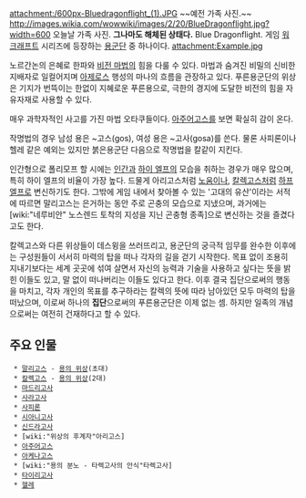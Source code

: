 attachment:/600px-Bluedragonflight_(1).JPG
~~예전 가족 사진.~~
http://images.wikia.com/wowwiki/images/2/20/BlueDragonflight.jpg?width=600
오늘날 가족 사진. '''그나마도 해체된 상태다.'''
Blue Dragonflight. 게임 [[워크래프트]] 시리즈에 등장하는 [[용군단]] 중 하나이다. 
attachment:Example.jpg

노르간논의 은혜로 한파와 [[비전 마법]]의 힘을 다룰 수 있다. 마법과 숨겨진 비밀의 신비한 지배자로 일컬어지며 [[아제로스]] 행성의 마나의 흐름을 관장하고 있다. 푸른용군단의 위상은 기지가 번뜩이는 한없이 지혜로운 푸른용으로, 극한의 경지에 도달한 비전의 힘을 자유자재로 사용할 수 있다.

매우 과학자적인 사고를 가진 마법 오타쿠들이다. [[아주어고스]]를 보면 확실히 감이 온다.

작명법의 경우 남성 용은 ~고스(gos), 여성 용은 ~고사(gosa)를 쓴다. 물론 사피론이나 헬레 같은 예외는 있지만 붉은용군단 다음으로 작명법을 칼같이 지킨다. 

인간형으로 폴리모프 할 시에는 [[인간]]과 [[하이 엘프]]의 모습을 취하는 경우가 매우 많으며, 특히 하이 엘프의 비율이 가장 높다. 드물게 아리고스처럼 [[노움]]이나, [[칼렉고스]]처럼 [[하프엘프]]로 변신하기도 한다. 그밖에 게임 내에서 찾아볼 수 있는 '고대의 유산'이라는 서적에 따르면 말리고스는 은거하는 동안 주로 곤충의 모습으로 지냈으며, 과거에는 [wiki:"네루비안" 노스렌드 토착의 지성을 지닌 곤충형 종족]으로 변신하는 것을 즐겼다고도 한다.

칼렉고스와 다른 위상들이 데스윙을 쓰러뜨리고, 용군단의 궁극적 임무를 완수한 이후에는 구성원들이 서서히 마력의 탑을 떠나 각자의 길을 걷기 시작한다. 목표 없이 조용히 지내기보다는 세계 곳곳에 섞여 살면서 자신의 능력과 기술을 사용하고 싶다는 뜻을 밝힌 이들도 있고, 말 없이 떠나버리는 이들도 있다고 한다. 이후 결국 집단으로써의 행동을 마치고, 각자 개인의 목표를 추구하라는 칼렉의 뜻에 따라 남아있던 모두 마력의 탑을 떠났으며, 이로써 하나의 '''집단'''으로써의 푸른용군단은 이제 없는 셈. 하지만 일족의 개념으로써는 여전히 건재하다고 할 수 있다. 
== 주요 인물 ==
  * [[말리고스]] - [[용의 위상]](초대)
  * [[칼렉고스]] - [[용의 위상]](2대)
  * [[마드리고사]]
  * [[사라고사]]
  * [[사피론]]
  * [[시아니고사]]
  * [[신드라고사]]
  * [wiki:"위상의 후계자"아리고스]
  * [[아주어고스]]
  * [[아케나고스]]
  * [wiki:"용의 분노 - 타렉고사의 안식"타렉고사]
  * [[타이리고사]]
  * [[헬레]]
